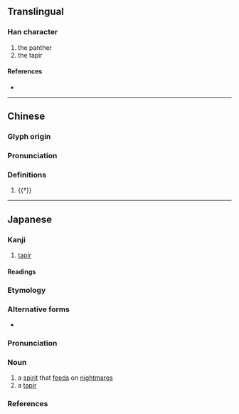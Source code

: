 {{character info}}
==Translingual==

===Han character===
{{Han char|rn=94|rad=犬|as=11|sn=14|four=|canj=KHTAK|ids=⿰犭莫}}

# the panther
# the tapir

====References====
* {{Han ref|kx=0717.300|dkj=20638|dj=1129.080|hdz=21362.040|uh=734F|ud=29519}}

----

==Chinese==
{{zh-forms}}

===Glyph origin===
{{Han etym}}

===Pronunciation===
{{zh-pron
|m=mú,mò
|mc=y
|oc=y
|cat=n
}}

===Definitions===
{{zh-hanzi}}

# {{†}} {{zh-alt-form|貘}}

----

==Japanese==

===Kanji===
{{ja-kanji|grade=|rs=犬11}}

# [[tapir]]

====Readings====
{{ja-readings
|goon=みゃく
|kanon=ばく
}}

===Etymology===
{{ja-kanjitab|ばく|yomi=o}}
{{swp|lang=ja}}
{{swp|バク|lang=ja}}
{{swp|Baku (spirit)}}

===Alternative forms===
* {{ja-l|貘}}

===Pronunciation===
{{ja-pron|ばく|acc=a|acc_ref=NHK,DJR|y=ko}}

===Noun===
{{ja-noun|ばく|バク}}

# a [[spirit]] that [[feed]]s on [[nightmare]]s
# a [[tapir]]

===References===
<references/>

{{topics|ja|Mythological creatures|Japanese mythology|Odd-toed ungulates|sort=はく'}}